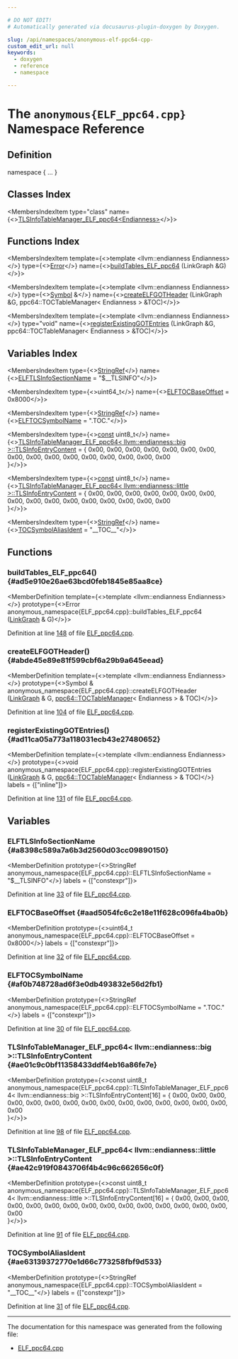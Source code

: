 ```yaml
---

# DO NOT EDIT!
# Automatically generated via docusaurus-plugin-doxygen by Doxygen.

slug: /api/namespaces/anonymous-elf-ppc64-cpp-
custom_edit_url: null
keywords:
  - doxygen
  - reference
  - namespace

---
```





# The `anonymous{ELF_ppc64.cpp}` Namespace Reference

<DoxygenPage pluginConfig={pluginConfig}>



## Definition

<CodeBlock>namespace &#123; ... &#125;</CodeBlock>

## Classes Index

<MembersIndex>

<MembersIndexItem
  type="class"
  name={<><a href="/docs/api/classes/anonymous-namespace-elf-ppc64-cpp-/tlsinfotablemanager-elf-ppc64">TLSInfoTableManager_ELF_ppc64&lt;Endianness&gt;</a></>}>
</MembersIndexItem>

</MembersIndex>

## Functions Index

<MembersIndex>

<MembersIndexItem
  template={<>template &lt;llvm::endianness Endianness&gt;</>}
  type={<><a href="/docs/api/classes/llvm/error">Error</a></>}
  name={<><a href="#ad5e910e26ae63bcd0feb1845e85aa8ce">buildTables&#95;ELF&#95;ppc64</a> (LinkGraph &amp;G)</>}>
</MembersIndexItem>

<MembersIndexItem
  template={<>template &lt;llvm::endianness Endianness&gt;</>}
  type={<><a href="/docs/api/classes/llvm/jitlink/symbol">Symbol</a> &amp;</>}
  name={<><a href="#abde45e89e81f599cbf6a29b9a645eead">createELFGOTHeader</a> (LinkGraph &amp;G, ppc64::TOCTableManager&lt; Endianness &gt; &amp;TOC)</>}>
</MembersIndexItem>

<MembersIndexItem
  template={<>template &lt;llvm::endianness Endianness&gt;</>}
  type="void"
  name={<><a href="#ad11ca05a773a118031ecb43e27480652">registerExistingGOTEntries</a> (LinkGraph &amp;G, ppc64::TOCTableManager&lt; Endianness &gt; &amp;TOC)</>}>
</MembersIndexItem>

</MembersIndex>

## Variables Index

<MembersIndex>

<MembersIndexItem
  type={<><a href="/docs/api/classes/llvm/stringref">StringRef</a></>}
  name={<><a href="#a8398c589a7a6b3d2560d03cc09890150">ELFTLSInfoSectionName</a> = &quot;$&#95;&#95;TLSINFO&quot;</>}>
</MembersIndexItem>

<MembersIndexItem
  type={<>uint64&#95;t</>}
  name={<><a href="#aad5054fc6c2e18e11f628c096fa4ba0b">ELFTOCBaseOffset</a> = 0x8000</>}>
</MembersIndexItem>

<MembersIndexItem
  type={<><a href="/docs/api/classes/llvm/stringref">StringRef</a></>}
  name={<><a href="#af0b748728ad6f3e0db493832e56d2fb1">ELFTOCSymbolName</a> = &quot;.TOC.&quot;</>}>
</MembersIndexItem>

<MembersIndexItem
  type={<><a href="/docs/api/files/lib/lib/target/lib/target/aarch64/aarch64promoteconstant-cpp/#a90f8350fecae261c25be85d38b451bff">const</a> uint8&#95;t</>}
  name={<><a href="#ae01c9c0bf11358433ddf4eb16a86fe7e">TLSInfoTableManager&#95;ELF&#95;ppc64&lt; llvm::endianness::big &gt;::TLSInfoEntryContent</a> = &#123;
    0x00, 0x00, 0x00, 0x00, 0x00, 0x00, 0x00, 0x00, 
    0x00, 0x00, 0x00, 0x00, 0x00, 0x00, 0x00, 0x00  
&#125;</>}>
</MembersIndexItem>

<MembersIndexItem
  type={<><a href="/docs/api/files/lib/lib/target/lib/target/aarch64/aarch64promoteconstant-cpp/#a90f8350fecae261c25be85d38b451bff">const</a> uint8&#95;t</>}
  name={<><a href="#ae42c919f0843706f4b4c96c662656c0f">TLSInfoTableManager&#95;ELF&#95;ppc64&lt; llvm::endianness::little &gt;::TLSInfoEntryContent</a> = &#123;
    0x00, 0x00, 0x00, 0x00, 0x00, 0x00, 0x00, 0x00, 
    0x00, 0x00, 0x00, 0x00, 0x00, 0x00, 0x00, 0x00  
&#125;</>}>
</MembersIndexItem>

<MembersIndexItem
  type={<><a href="/docs/api/classes/llvm/stringref">StringRef</a></>}
  name={<><a href="#ae63139372770e1d66c773258fbf9d533">TOCSymbolAliasIdent</a> = &quot;&#95;&#95;TOC&#95;&#95;&quot;</>}>
</MembersIndexItem>

</MembersIndex>


<SectionDefinition>

## Functions

### buildTables&#95;ELF&#95;ppc64() {#ad5e910e26ae63bcd0feb1845e85aa8ce}

<MemberDefinition
  template={<>template &lt;llvm::endianness Endianness&gt;</>}
  prototype={<>Error anonymous&#95;namespace&#123;ELF&#95;ppc64.cpp&#125;::buildTables&#95;ELF&#95;ppc64 (<a href="/docs/api/classes/llvm/jitlink/linkgraph">LinkGraph</a> &amp; G)</>}>

Definition at line <a href="/docs/api/files/lib/lib/executionengine/lib/executionengine/jitlink/elf-ppc64-cpp/#l00148">148</a> of file <a href="/docs/api/files/lib/lib/executionengine/lib/executionengine/jitlink/elf-ppc64-cpp">ELF&#95;ppc64.cpp</a>.
</MemberDefinition>

### createELFGOTHeader() {#abde45e89e81f599cbf6a29b9a645eead}

<MemberDefinition
  template={<>template &lt;llvm::endianness Endianness&gt;</>}
  prototype={<>Symbol &amp; anonymous&#95;namespace&#123;ELF&#95;ppc64.cpp&#125;::createELFGOTHeader (<a href="/docs/api/classes/llvm/jitlink/linkgraph">LinkGraph</a> &amp; G, <a href="/docs/api/classes/llvm/jitlink/ppc64/toctablemanager">ppc64::TOCTableManager</a>&lt; Endianness &gt; &amp; TOC)</>}>

Definition at line <a href="/docs/api/files/lib/lib/executionengine/lib/executionengine/jitlink/elf-ppc64-cpp/#l00104">104</a> of file <a href="/docs/api/files/lib/lib/executionengine/lib/executionengine/jitlink/elf-ppc64-cpp">ELF&#95;ppc64.cpp</a>.
</MemberDefinition>

### registerExistingGOTEntries() {#ad11ca05a773a118031ecb43e27480652}

<MemberDefinition
  template={<>template &lt;llvm::endianness Endianness&gt;</>}
  prototype={<>void anonymous&#95;namespace&#123;ELF&#95;ppc64.cpp&#125;::registerExistingGOTEntries (<a href="/docs/api/classes/llvm/jitlink/linkgraph">LinkGraph</a> &amp; G, <a href="/docs/api/classes/llvm/jitlink/ppc64/toctablemanager">ppc64::TOCTableManager</a>&lt; Endianness &gt; &amp; TOC)</>}
  labels = {["inline"]}>

Definition at line <a href="/docs/api/files/lib/lib/executionengine/lib/executionengine/jitlink/elf-ppc64-cpp/#l00131">131</a> of file <a href="/docs/api/files/lib/lib/executionengine/lib/executionengine/jitlink/elf-ppc64-cpp">ELF&#95;ppc64.cpp</a>.
</MemberDefinition>

</SectionDefinition>

<SectionDefinition>

## Variables

### ELFTLSInfoSectionName {#a8398c589a7a6b3d2560d03cc09890150}

<MemberDefinition
  prototype={<>StringRef anonymous&#95;namespace&#123;ELF&#95;ppc64.cpp&#125;::ELFTLSInfoSectionName = &quot;$&#95;&#95;TLSINFO&quot;</>}
  labels = {["constexpr"]}>

Definition at line <a href="/docs/api/files/lib/lib/executionengine/lib/executionengine/jitlink/elf-ppc64-cpp/#l00033">33</a> of file <a href="/docs/api/files/lib/lib/executionengine/lib/executionengine/jitlink/elf-ppc64-cpp">ELF&#95;ppc64.cpp</a>.
</MemberDefinition>

### ELFTOCBaseOffset {#aad5054fc6c2e18e11f628c096fa4ba0b}

<MemberDefinition
  prototype={<>uint64&#95;t anonymous&#95;namespace&#123;ELF&#95;ppc64.cpp&#125;::ELFTOCBaseOffset = 0x8000</>}
  labels = {["constexpr"]}>

Definition at line <a href="/docs/api/files/lib/lib/executionengine/lib/executionengine/jitlink/elf-ppc64-cpp/#l00032">32</a> of file <a href="/docs/api/files/lib/lib/executionengine/lib/executionengine/jitlink/elf-ppc64-cpp">ELF&#95;ppc64.cpp</a>.
</MemberDefinition>

### ELFTOCSymbolName {#af0b748728ad6f3e0db493832e56d2fb1}

<MemberDefinition
  prototype={<>StringRef anonymous&#95;namespace&#123;ELF&#95;ppc64.cpp&#125;::ELFTOCSymbolName = &quot;.TOC.&quot;</>}
  labels = {["constexpr"]}>

Definition at line <a href="/docs/api/files/lib/lib/executionengine/lib/executionengine/jitlink/elf-ppc64-cpp/#l00030">30</a> of file <a href="/docs/api/files/lib/lib/executionengine/lib/executionengine/jitlink/elf-ppc64-cpp">ELF&#95;ppc64.cpp</a>.
</MemberDefinition>

### TLSInfoTableManager&#95;ELF&#95;ppc64&lt; llvm::endianness::big &gt;::TLSInfoEntryContent {#ae01c9c0bf11358433ddf4eb16a86fe7e}

<MemberDefinition
  prototype={<>const uint8&#95;t anonymous&#95;namespace&#123;ELF&#95;ppc64.cpp&#125;::TLSInfoTableManager&#95;ELF&#95;ppc64&lt; llvm::endianness::big &gt;::TLSInfoEntryContent&#91;16&#93; = &#123;
    0x00, 0x00, 0x00, 0x00, 0x00, 0x00, 0x00, 0x00, 
    0x00, 0x00, 0x00, 0x00, 0x00, 0x00, 0x00, 0x00  
&#125;</>}>

Definition at line <a href="/docs/api/files/lib/lib/executionengine/lib/executionengine/jitlink/elf-ppc64-cpp/#l00098">98</a> of file <a href="/docs/api/files/lib/lib/executionengine/lib/executionengine/jitlink/elf-ppc64-cpp">ELF&#95;ppc64.cpp</a>.
</MemberDefinition>

### TLSInfoTableManager&#95;ELF&#95;ppc64&lt; llvm::endianness::little &gt;::TLSInfoEntryContent {#ae42c919f0843706f4b4c96c662656c0f}

<MemberDefinition
  prototype={<>const uint8&#95;t anonymous&#95;namespace&#123;ELF&#95;ppc64.cpp&#125;::TLSInfoTableManager&#95;ELF&#95;ppc64&lt; llvm::endianness::little &gt;::TLSInfoEntryContent&#91;16&#93; = &#123;
    0x00, 0x00, 0x00, 0x00, 0x00, 0x00, 0x00, 0x00, 
    0x00, 0x00, 0x00, 0x00, 0x00, 0x00, 0x00, 0x00  
&#125;</>}>

Definition at line <a href="/docs/api/files/lib/lib/executionengine/lib/executionengine/jitlink/elf-ppc64-cpp/#l00091">91</a> of file <a href="/docs/api/files/lib/lib/executionengine/lib/executionengine/jitlink/elf-ppc64-cpp">ELF&#95;ppc64.cpp</a>.
</MemberDefinition>

### TOCSymbolAliasIdent {#ae63139372770e1d66c773258fbf9d533}

<MemberDefinition
  prototype={<>StringRef anonymous&#95;namespace&#123;ELF&#95;ppc64.cpp&#125;::TOCSymbolAliasIdent = &quot;&#95;&#95;TOC&#95;&#95;&quot;</>}
  labels = {["constexpr"]}>

Definition at line <a href="/docs/api/files/lib/lib/executionengine/lib/executionengine/jitlink/elf-ppc64-cpp/#l00031">31</a> of file <a href="/docs/api/files/lib/lib/executionengine/lib/executionengine/jitlink/elf-ppc64-cpp">ELF&#95;ppc64.cpp</a>.
</MemberDefinition>

</SectionDefinition>

<hr/>

The documentation for this namespace was generated from the following file:

<ul>
<li><a href="/docs/api/files/lib/lib/executionengine/lib/executionengine/jitlink/elf-ppc64-cpp">ELF_ppc64.cpp</a></li>
</ul>

</DoxygenPage>
